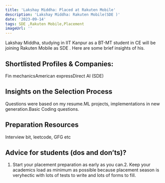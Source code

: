 ```yaml
---
title: 'Lakshay Middha: Placed at Rakuten Mobile'
description: 'Lakshay Middha: Rakuten Mobile(SDE )'
date: '2023-09-14'
tags: SDE ,Rakuten Mobile,Placement
imageUrl: ''
---
```


Lakshay Middha, studying in IIT Kanpur as a BT-MT student in CE will be joining Rakuten Mobile as SDE . Here are some brief insights of his.

## Shortlisted Profiles & Companies:
Fin mechanicsAmerican expressDirect AI (SDE)

## Insights on the Selection Process
Questions were based on my resume.ML projects, implementations in new generation.Basic Coding questions.

##  Preparation Resources
Interview bit, leetcode, GFG etc

## Advice for students (dos and don’ts)? 
1. Start your placement preparation as early as you can.2. Keep your academics load as minimum as possible because placement season is veryhectic with lots of tests to write and lots of forms to fill.

